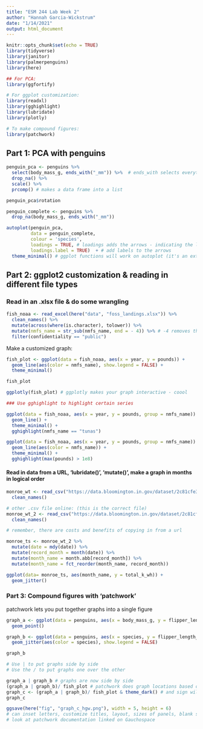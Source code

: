 ```yaml
---
title: "ESM 244 Lab Week 2"
author: "Hannah Garcia-Wickstrum"
date: "1/14/2021"
output: html_document
---
```


```r
knitr::opts_chunk$set(echo = TRUE)
library(tidyverse)
library(janitor)
library(palmerpenguins)
library(here)

## For PCA: 
library(ggfortify)

# For ggplot customization:
library(readxl)
library(gghighlight)
library(lubridate)
library(plotly)

# To make compound figures:
library(patchwork)
```

## Part 1: PCA with penguins

```r
penguin_pca <- penguins %>% 
  select(body_mass_g, ends_with("_mm")) %>%  # ends_with selects everything that ends with what you type in ""
  drop_na() %>% 
  scale() %>% 
  prcomp() # makes a data frame into a list

penguin_pca$rotation

penguin_complete <- penguins %>% 
  drop_na(body_mass_g, ends_with("_mm"))

autoplot(penguin_pca,
         data = penguin_complete, 
         colour = 'species',
         loadings = TRUE, # loadings adds the arrows - indicating the loadings of the different variables 
         loadings.label = TRUE)  + # add labels to the arrows
  theme_minimal() # ggplot functions will work on autoplot (it's an extension of ggplot)
```

## Part 2: ggplot2 customization & reading in different file types

### Read in an .xlsx file & do some wrangling

```r
fish_noaa <- read_excel(here("data", "foss_landings.xlsx")) %>% 
  clean_names() %>% 
  mutate(across(where(is.character), tolower)) %>% 
  mutate(nmfs_name = str_sub(nmfs_name, end = - 4)) %>% # -4 removes the last 4 characters in the nmfs_names observations
  filter(confidentiality == "public")
```

Make a customized graph: 
```r
fish_plot <- ggplot(data = fish_noaa, aes(x = year, y = pounds)) +
  geom_line(aes(color = nmfs_name), show.legend = FALSE) +
  theme_minimal()

fish_plot

ggplotly(fish_plot) # ggplotly makes your graph interactive - coool

### Use gghighlight to highlight certain series

ggplot(data = fish_noaa, aes(x = year, y = pounds, group = nmfs_name)) +
  geom_line() +
  theme_minimal() +
  gghighlight(nmfs_name == "tunas")

ggplot(data = fish_noaa, aes(x = year, y = pounds, group = nmfs_name)) +
  geom_line(aes(color = nmfs_name)) +
  theme_minimal() +
  gghighlight(max(pounds) > 1e8)
```

#### Read in data from a URL, 'lubridate()', 'mutate()', make a graph in months in logical order


```r
monroe_wt <- read_csv("https://data.bloomington.in.gov/dataset/2c81cfe3-62c2-46ed-8fcf-83c1880301d1/resource/e80a7601-69c9-4ec6-bc1b-64a162e8c330/download/dillmanmonthlyelectricitybills.csv") %>% 
  clean_names() 

# other .csv file online: (this is the correct file)
monroe_wt_2 <- read_csv("https://data.bloomington.in.gov/dataset/2c81cfe3-62c2-46ed-8fcf-83c1880301d1/resource/13c8f7aa-af51-4008-80a9-56415c7c931e/download/mwtpdailyelectricitybclear.csv") %>% 
  clean_names()

# remember, there are costs and benefits of copying in from a url
```

```r
monroe_ts <- monroe_wt_2 %>% 
  mutate(date = mdy(date)) %>% 
  mutate(record_month = month(date)) %>% 
  mutate(month_name = month.abb[record_month]) %>% 
  mutate(month_name = fct_reorder(month_name, record_month))

ggplot(data= monroe_ts, aes(month_name, y = total_k_wh)) + 
  geom_jitter()
```

### Part 3: Compound figures with 'patchwork'
patchwork lets you put together graphs into a single figure

```r
graph_a <- ggplot(data = penguins, aes(x = body_mass_g, y = flipper_length_mm)) +
  geom_point()

graph_b <- ggplot(data = penguins, aes(x = species, y = flipper_length_mm)) +
  geom_jitter(aes(color = species), show.legend = FALSE)

graph_b

# Use | to put graphs side by side
# Use the / to put graphs one over the other 

graph_a | graph_b # graphs are now side by side
(graph_a | graph_b)/ fish_plot # patchwork does graph locations based off of PEMDAS
graph_c <- (graph_a | graph_b)/ fish_plot & theme_dark() # and sign will apply that thing to all of the graphs! Allows you to not have to update each graph individually
graph_c

ggsave(here("fig", "graph_c_hgw.png"), width = 5, height = 6)
# can inset letters, customize titles, layout, sizes of panels, blank spaces. WOW. Fully customizable compound figures. 
# look at patchwork documentation linked on Gauchospace
```

















